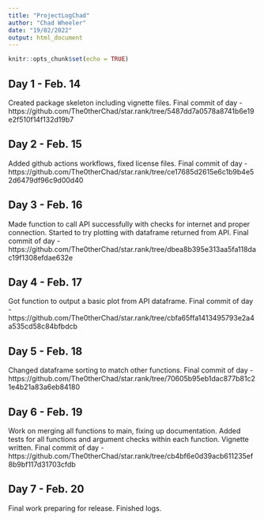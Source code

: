```yaml
---
title: "ProjectLogChad"
author: "Chad Wheeler"
date: "19/02/2022"
output: html_document
---
```


```r
knitr::opts_chunk$set(echo = TRUE)
```

## Day 1 - Feb. 14

Created package skeleton including vignette files. 
Final commit of day - https://github.com/The0therChad/star.rank/tree/5487dd7a0578a8741b6e19e2f510f14f132d19b7

## Day 2 - Feb. 15

Added github actions workflows, fixed license files.
Final commit of day - 
https://github.com/The0therChad/star.rank/tree/ce17685d2615e6c1b9b4e52d6479df96c9d00d40

## Day 3 - Feb. 16

Made function to call API successfully with checks for internet and proper connection. Started to try plotting with dataframe returned from API.
Final commit of day - 
https://github.com/The0therChad/star.rank/tree/dbea8b395e313aa5fa118dac19f1308efdae632e

## Day 4 - Feb. 17

Got function to output a basic plot from API dataframe.
Final commit of day - 
https://github.com/The0therChad/star.rank/tree/cbfa65ffa1413495793e2a4a535cd58c84bfbdcb

## Day 5 - Feb. 18

Changed dataframe sorting to match other functions.
Final commit of day -
https://github.com/The0therChad/star.rank/tree/70605b95eb1dac877b81c21e4b21a83a6eb84180

## Day 6 - Feb. 19

Work on merging all functions to main, fixing up documentation. Added tests for all functions and argument checks within each function. Vignette written.
Final commit of day - 
https://github.com/The0therChad/star.rank/tree/cb4bf6e0d39acb611235ef8b9bf117d31703cfdb

## Day 7 - Feb. 20

Final work preparing for release. Finished logs.
